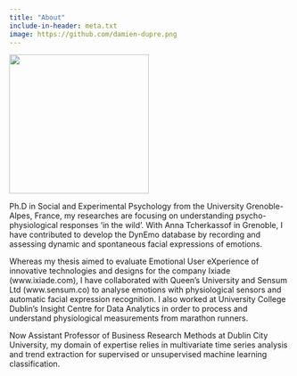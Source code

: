 ```yaml
---
title: "About"
include-in-header: meta.txt
image: https://github.com/damien-dupre.png
---
```


::: {.column-margin}
<img src="https://github.com/damien-dupre.png" class="circle" width="250px"/>
:::

Ph.D in Social and Experimental Psychology from the University Grenoble-Alpes, France, my researches are focusing on understanding psycho-physiological responses 'in the wild'. With Anna Tcherkassof in Grenoble, I have contributed to develop the DynEmo database by recording and assessing dynamic and spontaneous facial expressions of emotions.

Whereas my thesis aimed to evaluate Emotional User eXperience of innovative technologies and designs for the company Ixiade (www.ixiade.com), I have collaborated with Queen's University and Sensum Ltd (www.sensum.co) to analyse emotions with physiological sensors and automatic facial expression recognition. I also worked at University College Dublin's Insight Centre for Data Analytics in order to process and understand physiological measurements from marathon runners.

Now Assistant Professor of Business Research Methods at Dublin City University, my domain of expertise relies in multivariate time series analysis and trend extraction for supervised or unsupervised machine learning classification.
